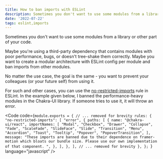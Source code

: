 ```yaml
---
title: How to ban imports with ESLint
description: Sometimes you don't want to use some modules from a library or other part of your code. Or you want to prevent your colleagues from using them. This post gives you a ready-to-use solution for banning imports with ESLint.
date: '2022-07-22'
tags: eslint,imports
---
```


Sometimes you don't want to use some modules from a library or other part of your code. 

Maybe you're using a third-party dependency that contains modules with poor performance, bugs, or doesn't tree-shake them correctly. Maybe you want to create a modular architecture with ESLint config per module and ban imports from other modules.

No matter the use case, the goal is the same - you want to prevent your colleagues (or your future self) from using it.

For such and other cases, you can use the [no-restricted-imports](https://eslint.org/docs/latest/rules/) rule in ESLint. In the example given below, I banned the performance-heavy modules in the Chakra-UI library. If someone tries to use it, it will throw an error.


<Code code={`module.exports = {
  // ... removed for brevity
  rules: {
    "no-restricted-imports": [
      "error",
      {
        paths: [
          {
            name: "@chakra-ui/react",
            importNames: [
              "Modal",
              "Checkbox",
              "Drawer",
              "Collapse",
              "Fade",
              "ScaleFade",
              "SlideFace",
              "Slide",
              "Transition",
              "Menu",
              "Accordion",
              "Toast",
              "Tooltip",
              "Popover",
              "PopoverTransition",
            ],
            message:
              "These imports are banned due to their dependence on framer-motion which bloats our bundle size. Please use our own implementation of that component. ",
          },
        ],
      },
    ],
    // ... removed for brevity
  },
};
`} language="javascript" />
